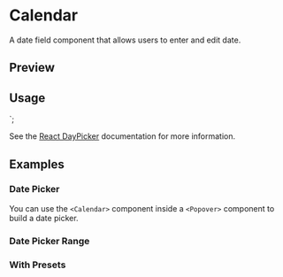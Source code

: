 

<Meta of={CalendarStories} />

<PrimitiveDocsButton docsUrl='https://react-day-picker.js.org' />

# Calendar

A date field component that allows users to enter and edit date.

## Preview

<Canvas of={CalendarStories.Default} />

## Usage



<Calendar
  mode='single'
  selected={date}
  onSelect={setDate}
  className='rounded-md border'
/>
`;

<Source code={importCode} language='ts' dark />
<Source code={usageCode} language='tsx' dark />

See the [React DayPicker](https://react-day-picker.js.org/) documentation for more information.

## Examples

### Date Picker

You can use the `<Calendar>` component inside a `<Popover>` component to build a date picker.

<Canvas of={CalendarStories.DatePicker} />

### Date Picker Range

<Canvas of={CalendarStories.DateRangePicker} />

### With Presets

<Canvas of={CalendarStories.WithPresets} />
